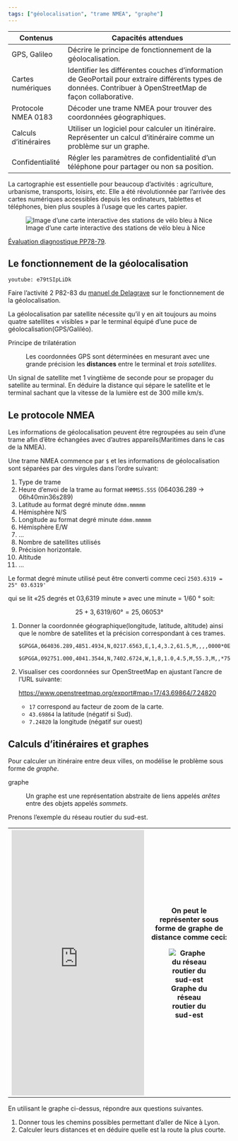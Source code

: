 ```yaml
---
tags: ["géolocalisation", "trame NMEA", "graphe"]
---
```


::: programme

+-----------------------+--------------------------------------------------------------------+
| Contenus              | Capacités attendues                                                |
+=======================+====================================================================+
| GPS, Galileo          | Décrire le principe de fonctionnement de la                        |
|                       | géolocalisation.                                                   |
+-----------------------+--------------------------------------------------------------------+
| Cartes numériques     | Identifier les différentes couches d’information de GeoPortail     |
|                       | pour extraire différents types de données.                         |
|                       | Contribuer à OpenStreetMap de façon collaborative.                 |
+-----------------------+--------------------------------------------------------------------+
| Protocole NMEA 0183   | Décoder une trame NMEA pour trouver des coordonnées géographiques. |
+-----------------------+--------------------------------------------------------------------+
| Calculs d’itinéraires | Utiliser un logiciel pour calculer un itinéraire.                  |
|                       | Représenter un calcul d’itinéraire                                 |
|                       | comme un problème sur un graphe.                                   |
+-----------------------+--------------------------------------------------------------------+
| Confidentialité       | Régler les paramètres de confidentialité d’un                      |
|                       | téléphone pour partager ou non sa position.                        |
+-----------------------+--------------------------------------------------------------------+

:::

::: intro


La cartographie est essentielle pour beaucoup d’activités : agriculture, urbanisme, transports,
loisirs, etc. Elle a été révolutionnée par l’arrivée des cartes numériques accessibles depuis les
ordinateurs, tablettes et téléphones, bien plus souples à l’usage que les cartes papier.

![Image d'une carte interactive des stations de vélo bleu à Nice](../../images/carte-velobleu-Nice.png)

:::

::: appli

[Évaluation diagnostique PP78-79](https://lienmini.fr/3389-402).

:::

## Le fonctionnement de la géolocalisation

`youtube: e79tSIpLiDk`

::: appli

Faire l'activité 2 P82-83 du [manuel de
Delagrave](https://www.editions-delagrave.fr/livre/9782206103389-sciences-numeriques-et-technologie-snt-2de-2019-manuel-eleve)
sur le fonctionnement de la géolocalisation.

:::



::: prop

La géolocalisation par satellite nécessite qu’il y en ait toujours au moins quatre satellites «
visibles » par le terminal équipé d'une puce de géolocalisation(GPS/Galiléo).

<wc-wikimage class="half center" title="ConstellationGPS.gif" caption="la géolocalisation nécessite l'utilisation de plusieurs satellites pour déterminer la position d'un objet."></wc-wikimage>

:::


Principe de trilatération

: Les coordonnées GPS sont déterminées en mesurant avec une grande précision les **distances** entre le
terminal et _trois satellites_.

<wc-wikimage class="half center" title="3D_Trilateration.jpg" caption="Deux cercles se coupent en deux points, il faut un troisième satellite pour déterminer lequel correspond à la position."></wc-wikimage>

::: appli

Un signal de satellite met 1 vingtième de seconde pour se propager du satellite au terminal. En
déduire la distance qui sépare le satellite et le terminal sachant que la vitesse de la lumière est
de 300 mille km/s.

:::

## Le protocole NMEA

Les informations de géolocalisation peuvent être regroupées au sein d'une trame afin d'être
échangées avec d'autres appareils(Maritimes dans le cas de la NMEA).

::: prop

Une trame NMEA commence par `$` et les informations de géolocalisation sont séparées par des
virgules dans l'ordre suivant:


1. Type de trame
2. Heure d'envoi de la trame au format `HHMMSS.SSS` (064036.289 -> 06h40min36s289)
3. Latitude au format degré minute `ddmm.mmmmm`
4. Hémisphère N/S
5. Longitude au format degré minute `ddmm.mmmmm`
6. Hémisphère E/W
7. ...
8. Nombre de satellites utilisés
9. Précision horizontale.
10. Altitude
11. ...


Le format degré minute utilisé peut être converti comme ceci `2503.6319 = 25° 03.6319'`

qui se lit «25 degrés et 03,6319 minute » avec une minute = 1/60 ° soit:

$$
25 + 3,6319/60 ° = 25,06053°
$$

:::

::: appli

1. Donner la coordonnée géographique(longitude, latitude, altitude) ainsi que le nombre de
   satellites et la précision correspondant à ces trames.
   
   ```
   $GPGGA,064036.289,4851.4934,N,0217.6563,E,1,4,3.2,61.5,M,,,,0000*0E

   $GPGGA,092751.000,4041.3544,N,7402.6724,W,1,8,1.0,4.5,M,55.3,M,,*75
   ```



2. Visualiser ces coordonnées sur OpenStreetMap en ajustant l'ancre de l'URL suivante:

   <https://www.openstreetmap.org/export#map=17/43.69864/7.24820>

   - `17` correspond au facteur de zoom de la carte.
   - `43.69864` la latitude (négatif si Sud).
   - `7.24820` la longitude (négatif sur ouest)


<!-- 

1e: Tour Eiffel altitude 61.5m: https://www.openstreetmap.org/export#map=18/48.85822/2.29427
2e: statue de la liberté altitude 4.5m: https://www.openstreetmap.org/export#map=17/40.68924/-74.04454

-->

:::

## Calculs d'itinéraires et graphes

Pour calculer un itinéraire entre deux villes, on modélise le problème sous forme de _graphe_.

graphe

: Un graphe est une représentation abstraite de liens appelés _arêtes_ entre des objets appelés
_sommets_.


::: example 

Prenons l'exemple du réseau routier du sud-est.

<table>
<tr>
<th>
<iframe  height="600px" frameborder="0" scrolling="no" marginheight="0" marginwidth="0" sandbox="allow-forms allow-scripts allow-same-origin" src="https://www.geoportail.gouv.fr/embed/visu.html?c=5.372373895720115,44.64181268159601&z=7&l0=ORTHOIMAGERY.ORTHOPHOTOS::GEOPORTAIL:OGC:WMTS(1)&l1=GEOGRAPHICALGRIDSYSTEMS.PLANIGNV2::GEOPORTAIL:OGC:WMTS(1)&l2=Voiture$OGC:OPENLS;Itineraire-1648030903323(0.9)&permalink=yes" allowfullscreen></iframe>
</th>
<th>
On peut le représenter sous forme de graphe de distance comme ceci:

<!-- graph {
    label="Données issues de geoportail avec  l'itinéraire le plus court";
    Lyon -- Grenoble[label="106 km"];
    Lyon -- Aix[label="292 km"];
    Grenoble -- Nice[label="293 km"]
    Grenoble -- Aix[label="239 km"];
    Aix -- Marseille[label="30 km"];
    Aix -- Nice[label="174 km"];
    
} -->

![Graphe du réseau routier du sud-est](../../images/reseau-routier-sud-est.svg)
</th>
</tr>
</table>
:::

::: appli

En utilisant le graphe ci-dessus, répondre aux questions suivantes.

1. Donner tous les chemins possibles permettant d'aller de Nice à Lyon. 
2. Calculer leurs distances et en déduire quelle est la route la plus courte.

:::


